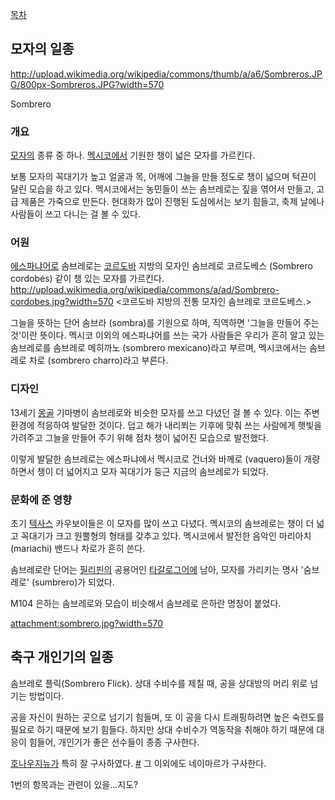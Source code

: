 [[목차]]

== 모자의 일종 ==

http://upload.wikimedia.org/wikipedia/commons/thumb/a/a6/Sombreros.JPG/800px-Sombreros.JPG?width=570

Sombrero

=== 개요 ===
[[모자]]의 종류 중 하나. [[멕시코]]에서 기원한 챙이 넓은 모자를 가르킨다.

보통 모자의 꼭대기가 높고 얼굴과 목, 어깨에 그늘을 만들 정도로 챙이 넓으며 턱끈이 달린 모습을 하고 있다. 멕시코에서는 농민들이 쓰는 솜브레로는 짚을 엮어서 만들고, 고급 제품은 가죽으로 만든다. 현대화가 많이 진행된 도심에서는 보기 힘들고, 축제 날에나 사람들이 쓰고 다니는 걸 볼 수 있다.

=== 어원 ===
[[에스파냐어]]로 솜브레로는 [[코르도바]] 지방의 모자인 솜브레로 코르도베스 (Sombrero cordobés) 같이 챙 있는 모자를 가르킨다.
http://upload.wikimedia.org/wikipedia/commons/a/ad/Sombrero-cordobes.jpg?width=570
<코르도바 지방의 전통 모자인 솜브레로 코르도베스.>

그늘을 뜻하는 단어 솜브라 (sombra)를 기원으로 하며, 직역하면 '그늘을 만들어 주는 것'이란 뜻이다. 멕시코 이외의 에스파냐어를 쓰는 국가 사람들은 우리가 흔히 알고 있는 솜브레로를 솜브레로 메히까노 (sombrero mexicano)라고 부르며, 멕시코에서는 솜브레로 차로 (sombrero charro)라고 부른다.

=== 디자인 ===
13세기 [[몽골]] 기마병이 솜브레로와 비슷한 모자를 쓰고 다녔던 걸 볼 수 있다. 이는 주변 환경에 적응하여 발달한 것이다. 덥고 해가 내리쬐는 기후에 맞춰 쓰는 사람에게 햇빛을 가려주고 그늘을 만들어 주기 위해 점차 챙이 넓어진 모습으로 발전했다.

이렇게 발달한 솜브레로는 에스파냐에서 멕시코로 건너와 바께로 (vaquero)들이 개량하면서 챙이 더 넓어지고 모자 꼭대기가 둥근 지금의 솜브레로가 되었다.

=== 문화에 준 영향 ===
초기 [[텍사스]] 카우보이들은 이 모자를 많이 쓰고 다녔다. 멕시코의 솜브레로는 챙이 더 넓고 꼭대기가 크고 원뿔형의 형태를 갖추고 있다. 멕시코에서 발전한 음악인 마리아치 (mariachi) 밴드나 차로가 흔히 쓴다. 

솜브레로란 단어는 [[필리핀]]의 공용어인 [[타갈로그어]]에 남아, 모자를 가리키는 명사 '숨브레로' (sumbrero)가 되었다.

M104 은하는 솜브레로와 모습이 비슷해서 솜브레로 은하란 명칭이 붙었다.

attachment:sombrero.jpg?width=570

== 축구 개인기의 일종 ==
솜브레로 플릭(Sombrero Flick). 상대 수비수를 제칠 때, 공을 상대방의 머리 위로 넘기는 방법이다.

공을 자신이 원하는 곳으로 넘기기 힘들며, 또 이 공을 다시 트래핑하려면 높은 숙련도를 필요로 하기 때문에 보기 힘들다. 하지만 상대 수비수가 역동작을 취해야 하기 때문에 대응이 힘들어, 개인기가 좋은 선수들이 종종 구사한다.

[[호나우지뉴]]가 특히 잘 구사하였다. [https://www.youtube.com/watch?v=U5smIezf9Xo #] 그 이외에도 네이마르가 구사한다.

1번의 항목과는 관련이 있을...지도?

